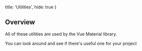   title: 'Utilities',
  hide: true
}

## Overview

All of these utilities are used by the Vue Material library.

You can look around and see if there's useful one for your project

